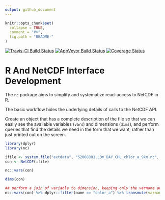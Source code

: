 ```yaml
---
output: github_document
---
```


<!-- README.md is generated from README.Rmd. Please edit that file -->

```r
knitr::opts_chunk$set(
  collapse = TRUE,
  comment = "#>",
  fig.path = "README-"
)
```

[![Travis-CI Build Status](https://travis-ci.org/r-gris/nc.svg?branch=master)](https://travis-ci.org/r-gris/nc)
[![AppVeyor Build Status](https://ci.appveyor.com/api/projects/status/github/r-gris/nc?branch=master&svg=true)](https://ci.appveyor.com/project/r-gris/nc)
[![Coverage Status](https://img.shields.io/codecov/c/github/r-gris/nc/master.svg)](https://codecov.io/github/r-gris/nc?branch=master)


# R And NetCDF Interface Development

The `nc` package aims to simplify and systematize read-access to NetCDF in R. 

The basic workflow hides the underlying details of calls to the NetCDF API. 

Create an object that has a complete description of the file so that we can easily see the available variables (`vars`) and dimensions (`dims`), and perform queries that find the details we need in the form that we want, rather than just printed out on the screen. 

```r
library(dplyr)
library(nc)

ifile <- system.file("extdata", "S2008001.L3m_DAY_CHL_chlor_a_9km.nc", package = "nc")
con <- NetCDF(ifile)
```


```r
nc::vars(con)

dims(con)

## perform a join of variable to dimension, keeping only the varname and id
nc::vars(con) %>% dplyr::filter(name == "chlor_a") %>% transmute(varname = name, id) %>%  inner_join(con$vardim, "id") %>% inner_join(dims(con), c("dimids" = "id"))
```
<!--
```r
We can use this to build tools for simplified access, maybe.
getvar3d <- function(filename, varname) {
  meta <- NetCDF(filename)
  v <- vars(meta) %>% filter(name == varname) 
  dd <- v %>% transmute(varname = name, id) %>%  inner_join(meta$vardim, "id") %>% inner_join(dims(meta), c("dimids" = "id")) ## order by v list
  typ <- list(float = numeric, double = numeric, int = integer)[[v$prec]]
  val <- typ(1)
  var <- array(val, c(dd$len, nrow(meta$file)))
  for (ii in seq(nrow(meta$file))) {
    var[,,ii] <- ncdf4::ncvar_get(ncdf4::open_nc(meta$file$filename[ii]), varname)
  }
  
}
```
-->

